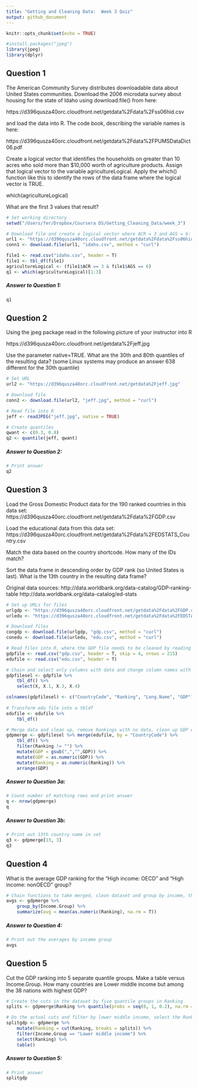 ```yaml
---
title: "Getting and Cleaning Data:  Week 3 Quiz"
output: github_document
---
```


```r
knitr::opts_chunk$set(echo = TRUE)

#install.packages("jpeg")
library(jpeg)
library(dplyr)

```
## Question 1

The American Community Survey distributes downloadable data about United States communities. 
Download the 2006 microdata survey about housing for the state of Idaho using download.file() from here:

https://d396qusza40orc.cloudfront.net/getdata%2Fdata%2Fss06hid.csv

and load the data into R. The code book, describing the variable names is here:

https://d396qusza40orc.cloudfront.net/getdata%2Fdata%2FPUMSDataDict06.pdf

Create a logical vector that identifies the households on greater than 10 acres who sold more than $10,000 worth of agriculture products. Assign that logical vector to the variable agricultureLogical. Apply the which() function like this to identify the rows of the data frame where the logical vector is TRUE.

which(agricultureLogical)

What are the first 3 values that result?


```r

# Set working directory
setwd("/Users/fer/Dropbox/Coursera DS/Getting_Cleaning_Data/week_3")

# Download file and create a logical vector where ACR = 3 and AGS = 6:
url1 <- "https://d396qusza40orc.cloudfront.net/getdata%2Fdata%2Fss06hid.csv"
conn1 <- download.file(url1, "idaho.csv", method = "curl")

file1 <- read.csv("idaho.csv", header = T)
file1 <- tbl_df(file1)
agricultureLogical <- (file1$ACR == 3 & file1$AGS == 6)
q1 <- which(agricultureLogical)[1:3]


```

##### Answer to Question 1:  

```r

q1

```

## Question 2

Using the jpeg package read in the following picture of your instructor into R

https://d396qusza40orc.cloudfront.net/getdata%2Fjeff.jpg

Use the parameter native=TRUE. What are the 30th and 80th quantiles of the resulting data? 
(some Linux systems may produce an answer 638 different for the 30th quantile)

``` r

# Set URL
url2 <- "https://d396qusza40orc.cloudfront.net/getdata%2Fjeff.jpg"

# Download file
conn2 <- download.file(url2, "jeff.jpg", method = "curl")

# Read file into R
jeff <- readJPEG("jeff.jpg", native = TRUE)

# Create quantiles
qwant <- c(0.3, 0.8)
q2 <- quantile(jeff, qwant)

```

##### Answer to Question 2:  

```r

# Print answer
q2

```

## Question 3

Load the Gross Domestic Product data for the 190 ranked countries in this data set:
https://d396qusza40orc.cloudfront.net/getdata%2Fdata%2FGDP.csv

Load the educational data from this data set:
https://d396qusza40orc.cloudfront.net/getdata%2Fdata%2FEDSTATS_Country.csv

Match the data based on the country shortcode. How many of the IDs match? 

Sort the data frame in descending order by GDP rank (so United States is last). What is the 13th country in the resulting data frame?

Original data sources: http://data.worldbank.org/data-catalog/GDP-ranking-table http://data.worldbank.org/data-catalog/ed-stats

``` r

# Set up URLs for files
urlgdp <- "https://d396qusza40orc.cloudfront.net/getdata%2Fdata%2FGDP.csv"
urledu <- "https://d396qusza40orc.cloudfront.net/getdata%2Fdata%2FEDSTATS_Country.csv"

# Download files
congdp <- download.file(urlgdp, "gdp.csv", method = "curl")
conedu <- download.file(urledu, "edu.csv", method = "curl")

# Read files into R, where the GDP file needs to be cleaned by reading only rows 4 to 215
gdpfile <- read.csv("gdp.csv", header = T, skip = 4, nrows = 215)
edufile <- read.csv("edu.csv", header = T)

# Chain and select only columns with data and change column names with sensible names
gdpfilesel <- gdpfile %>% 
    tbl_df() %>% 
    select(X, X.1, X.3, X.4)

colnames(gdpfilesel) <- c("CountryCode", "Ranking", "Long.Name", "GDP")
    
# Transform edu file into a tbldf
edufile <- edufile %>% 
    tbl_df()

# Merge data and clean up, remove Rankings with no data, clean up GDP data and transform as numeric, then sort by GDP 
gdpmerge <- gdpfilesel %>% merge(edufile, by = "CountryCode") %>%
    tbl_df() %>% 
    filter(Ranking != "") %>%
    mutate(GDP = gsub(",","",GDP)) %>%
    mutate(GDP = as.numeric(GDP)) %>%
    mutate(Ranking = as.numeric(Ranking)) %>%
    arrange(GDP)

```
##### Answer to Question 3a:  

```r
# Count number of matching rows and print answer
q <- nrow(gdpmerge)
q

```
##### Answer to Question 3b:  


```r
# Print out 13th country name in set
q3 <- gdpmerge[13, 3]
q3
```

## Question 4

What is the average GDP ranking for the "High income: OECD" and "High income: nonOECD" group?
``` r

# Chain functions to take merged, clean dataset and group by income, then summarize as average of Ranking
avgs <- gdpmerge %>%
    group_by(Income.Group) %>%
    summarize(avg = mean(as.numeric(Ranking), na.rm = T))
```
##### Answer to Question 4:  

``` r
# Print out the averages by income group
avgs

```
## Question 5

Cut the GDP ranking into 5 separate quantile groups. Make a table versus Income.Group. How many countries
are Lower middle income but among the 38 nations with highest GDP?

``` r
# Create the cuts in the dataset by five quantile groups in Ranking
splits <- gdpmerge$Ranking %>% quantile(probs = seq(0, 1, 0.2), na.rm = T)

# Do the actual cuts and filter by lower middle income, select the Ranking column and make a table
splitgdp <- gdpmerge %>%
    mutate(Ranking = cut(Ranking, breaks = splits)) %>%
    filter(Income.Group == "Lower middle income") %>% 
    select(Ranking) %>% 
    table()
```
##### Answer to Question 5:  

```r
# Print answer
splitgdp

``` 